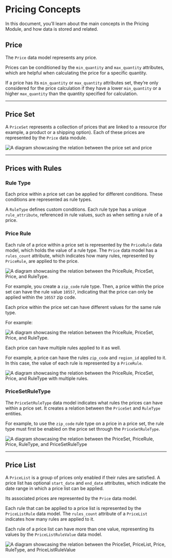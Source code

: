 # Pricing Concepts

In this document, you’ll learn about the main concepts in the Pricing Module, and how data is stored and related.

## Price

The `Price` data model represents any price.

Prices can be conditioned by the `min_quantity` and `max_quantity` attributes, which are helpful when calculating the price for a specific quantity.

If a price has its `min_quantity` or `max_quantity` attributes set, they’re only considered for the price calculation if they have a lower `min_quantity` or a higher `max_quantity` than the quantity specified for calculation.

---

## Price Set

A `PriceSet` represents a collection of prices that are linked to a resource (for example, a product or a shipping option). Each of these prices are represented by the `Price` data module.

![A diagram showcasing the relation between the price set and price](https://res.cloudinary.com/dza7lstvk/image/upload/v1709648650/Medusa%20Resources/price-set-money-amount_xeees0.jpg)

---

## Prices with Rules

### Rule Type

Each price within a price set can be applied for different conditions. These conditions are represented as rule types.

A `RuleType` defines custom conditions. Each rule type has a unique `rule_attribute`, referenced in rule values, such as when setting a rule of a price.

### Price Rule

Each rule of a price within a price set is represented by the `PriceRule` data model, which holds the value of a rule type. The `Price` data model has a `rules_count` attribute, which indicates how many rules, represented by `PriceRule`, are applied to the price.

![A diagram showcasing the relation between the PriceRule, PriceSet, Price, and RuleType.](https://res.cloudinary.com/dza7lstvk/image/upload/v1709648772/Medusa%20Resources/price-rule-1_vy8bn9.jpg)

For example, you create a `zip_code` rule type. Then, a price within the price set can have the rule value `10557`, indicating that the price can only be applied within the `10557` zip code.

Each price within the price set can have different values for the same rule type.

For example:

![A diagram showcasing the relation between the PriceRule, PriceSet, Price, and RuleType.](https://res.cloudinary.com/dza7lstvk/image/upload/v1709648884/Medusa%20Resources/price-rule-2_b6fuyb.jpg)

Each price can have multiple rules applied to it as well.

For example, a price can have the rules `zip_code` and `region_id` applied to it. In this case, the value of each rule is represented by a `PriceRule`.

![A diagram showcasing the relation between the PriceRule, PriceSet, Price, and RuleType with multiple rules.](https://res.cloudinary.com/dza7lstvk/image/upload/v1709649296/Medusa%20Resources/price-rule-3_pwpocz.jpg)

### PriceSetRuleType

The `PriceSetRuleType` data model indicates what rules the prices can have within a price set. It creates a relation between the `PriceSet` and `RuleType` entities.

For example, to use the `zip_code` rule type on a price in a price set, the rule type must first be enabled on the price set through the `PriceSetRuleType`.

![A diagram showcasing the relation between the PriceSet, PriceRule, Price, RuleType, and PriceSetRuleType](https://res.cloudinary.com/dza7lstvk/image/upload/v1709649375/Medusa%20Resources/price-set-rule-type_cqqt0u.jpg)

---

## Price List

A `PriceList` is a group of prices only enabled if their rules are satisfied. A price list has optional `start_date` and `end_date` attributes, which indicate the date range in which a price list can be applied.

Its associated prices are represented by the `Price` data model.

Each rule that can be applied to a price list is represented by the `PriceListRule` data model. The `rules_count` attribute of a `PriceList` indicates how many rules are applied to it.

Each rule of a price list can have more than one value, representing its values by the `PriceListRuleValue` data model.

![A diagram showcasing the relation between the PriceSet, PriceList, Price, RuleType, and PriceListRuleValue](https://res.cloudinary.com/dza7lstvk/image/upload/v1709641999/Medusa%20Resources/price-list_zd10yd.jpg)

